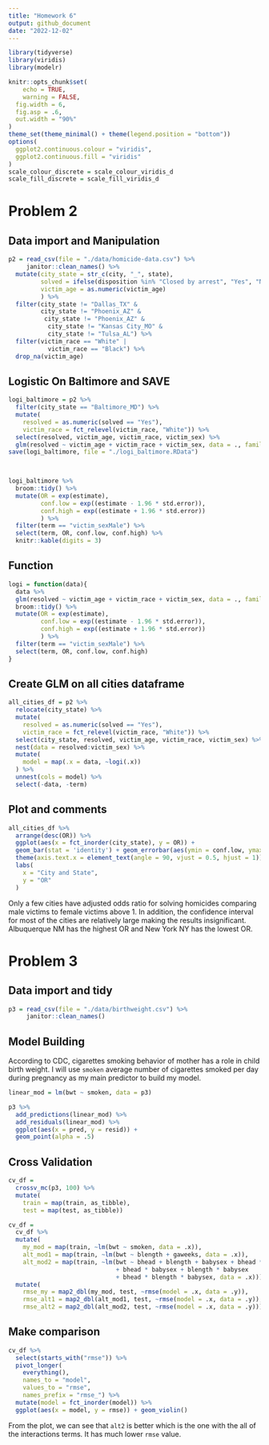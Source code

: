 ```yaml
---
title: "Homework 6"
output: github_document
date: "2022-12-02"
---
```


```r
library(tidyverse)
library(viridis)
library(modelr)

knitr::opts_chunk$set(
	echo = TRUE,
	warning = FALSE,
  fig.width = 6,
  fig.asp = .6,
  out.width = "90%"
)
theme_set(theme_minimal() + theme(legend.position = "bottom"))
options(
  ggplot2.continuous.colour = "viridis",
  ggplot2.continuous.fill = "viridis"
)
scale_colour_discrete = scale_colour_viridis_d
scale_fill_discrete = scale_fill_viridis_d
```

# Problem 2

## Data import and Manipulation
```r
p2 = read_csv(file = "./data/homicide-data.csv") %>% 
     janitor::clean_names() %>% 
  mutate(city_state = str_c(city, "_", state),
         solved = ifelse(disposition %in% "Closed by arrest", "Yes", "No"),
         victim_age = as.numeric(victim_age)
         ) %>% 
  filter(city_state != "Dallas_TX" &
         city_state != "Phoenix_AZ" &
          city_state != "Phoenix_AZ" &
           city_state != "Kansas City_MO" &
           city_state != "Tulsa_AL") %>% 
  filter(victim_race == "White" |
           victim_race == "Black") %>%
  drop_na(victim_age)
```

## Logistic On Baltimore and SAVE
```r
logi_baltimore = p2 %>% 
  filter(city_state == "Baltimore_MD") %>% 
  mutate(
    resolved = as.numeric(solved == "Yes"),
    victim_race = fct_relevel(victim_race, "White")) %>% 
  select(resolved, victim_age, victim_race, victim_sex) %>% 
  glm(resolved ~ victim_age + victim_race + victim_sex, data = ., family = binomial()) 
save(logi_baltimore, file = "./logi_baltimore.RData")


 
logi_baltimore %>% 
  broom::tidy() %>% 
  mutate(OR = exp(estimate),
         conf.low = exp((estimate - 1.96 * std.error)),
         conf.high = exp((estimate + 1.96 * std.error))
         ) %>%
  filter(term == "victim_sexMale") %>% 
  select(term, OR, conf.low, conf.high) %>% 
  knitr::kable(digits = 3)
```

## Function
```r
logi = function(data){
  data %>% 
  glm(resolved ~ victim_age + victim_race + victim_sex, data = ., family = binomial()) %>% 
  broom::tidy() %>% 
  mutate(OR = exp(estimate),
         conf.low = exp((estimate - 1.96 * std.error)),
         conf.high = exp((estimate + 1.96 * std.error))
         ) %>%
  filter(term == "victim_sexMale") %>% 
  select(term, OR, conf.low, conf.high) 
}
```

## Create GLM on all cities dataframe
```r
all_cities_df = p2 %>% 
  relocate(city_state) %>% 
  mutate(
    resolved = as.numeric(solved == "Yes"),
    victim_race = fct_relevel(victim_race, "White")) %>% 
  select(city_state, resolved, victim_age, victim_race, victim_sex) %>% 
  nest(data = resolved:victim_sex) %>% 
  mutate(
    model = map(.x = data, ~logi(.x))
  ) %>% 
  unnest(cols = model) %>% 
  select(-data, -term)
```

## Plot and comments
```r
all_cities_df %>%
  arrange(desc(OR)) %>% 
  ggplot(aes(x = fct_inorder(city_state), y = OR)) + 
  geom_bar(stat = 'identity') + geom_errorbar(aes(ymin = conf.low, ymax = conf.high)) + 
  theme(axis.text.x = element_text(angle = 90, vjust = 0.5, hjust = 1)) +
  labs(
    x = "City and State",
    y = "OR"
  ) 
```

Only a few cities have adjusted odds ratio for solving homicides comparing male victims to female victims above 1. In addition, the confidence interval for most of the cities are relatively large making the results insignificant. Albuquerque NM has the highest OR and New York NY has the lowest OR. 

# Problem 3

## Data import and tidy
```r
p3 = read_csv(file = "./data/birthweight.csv") %>% 
     janitor::clean_names()
```

## Model Building 
According to CDC, cigarettes smoking behavior of mother has a role in child birth weight. I will use `smoken` average number of cigarettes smoked per day during pregnancy as my main predictor to build my model. 
```r
linear_mod = lm(bwt ~ smoken, data = p3)

p3 %>% 
  add_predictions(linear_mod) %>% 
  add_residuals(linear_mod) %>% 
  ggplot(aes(x = pred, y = resid)) + 
  geom_point(alpha = .5)
```

## Cross Validation
```r
cv_df =
  crossv_mc(p3, 100) %>% 
  mutate(
    train = map(train, as_tibble),
    test = map(test, as_tibble))

cv_df = 
  cv_df %>% 
  mutate(
    my_mod = map(train, ~lm(bwt ~ smoken, data = .x)),
    alt_mod1 = map(train, ~lm(bwt ~ blength + gaweeks, data = .x)),
    alt_mod2 = map(train, ~lm(bwt ~ bhead + blength + babysex + bhead * blength
                              + bhead * babysex + blength * babysex
                              + bhead * blength * babysex, data = .x))) %>% 
  mutate(
    rmse_my = map2_dbl(my_mod, test, ~rmse(model = .x, data = .y)),
    rmse_alt1 = map2_dbl(alt_mod1, test, ~rmse(model = .x, data = .y)),
    rmse_alt2 = map2_dbl(alt_mod2, test, ~rmse(model = .x, data = .y)))

```

## Make comparison
```r
cv_df %>% 
  select(starts_with("rmse")) %>% 
  pivot_longer(
    everything(),
    names_to = "model", 
    values_to = "rmse",
    names_prefix = "rmse_") %>% 
  mutate(model = fct_inorder(model)) %>% 
  ggplot(aes(x = model, y = rmse)) + geom_violin()
```

From the plot, we can see that `alt2` is better which is the one with the all of the interactions terms. It has much lower `rmse` value. 



